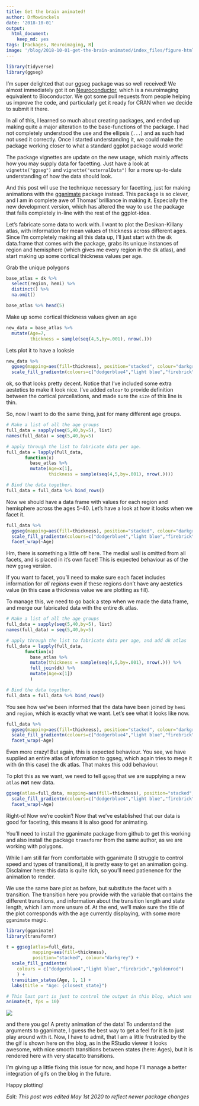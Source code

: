 ```yaml
---
title: Get the brain animated!
author: DrMowinckels
date: '2018-10-01'
output:
  html_document:
    keep_md: yes
tags: [Packages, Neuroimaging, R]
image: '/blog/2018-10-01-get-the-brain-animated/index_files/figure-html/featured-1.gif' 
---
```


```r
library(tidyverse)
library(ggseg)
```

I'm super delighted that our ggseg package was so well received! We almost immediately got it on [Neuroconductor](https://neuroconductor.org/), which is a neuroimaging equivalent to Bioconductor. We got some pull requests from people helping us improve the code, and particularly get it ready for CRAN when we decide to submit it there. 

In all of this, I learned so much about creating packages, and ended up making quite a major alteration to the base-functions of the package. I had not completely understood the use and the ellipsis (`...`) and as such had not used it correctly. Once I started understanding it, we could make the package working closer to what a standard ggplot package would work!

The package vignettes are update on the new usage, which mainly affects how you may supply data for facetting. Just have a look at  `vignette("ggseg")` and `vignette("externalData")` for a more up-to-date understanding of how the data should look. 

And this post will use the technique necessary for facetting, just for making animations with the [gganimate](https://github.com/thomasp85/gganimate) package instead. This package is so clever, and I am in complete awe of Thomas' brilliance in making it. Especially the new development version, which has altered the way to use the package that falls completely in-line with the rest of the ggplot-idea. 

Let's fabricate some data to work with. I want to plot the Desikan-Killany atlas, with information for mean values of thickness across different ages. Since I'm completely making all this data up, I'll just start with the `dk` data.frame that comes with the package, grabs its unique instances of region and hemisphere (which gives me every region in the dk atlas), and start making up some cortical thickness values per age.

Grab the unique polygons
```r
base_atlas = dk %>% 
  select(region, hemi) %>% 
  distinct() %>% 
  na.omit()

base_atlas %>% head(5)
```

Make up some cortical thickness values given an age
```r
new_data = base_atlas %>% 
  mutate(Age=7,
         thickness = sample(seq(4,5,by=.001), nrow(.)))
```

Lets plot it to have a looksie
```r
new_data %>% 
  ggseg(mapping=aes(fill=thickness), position="stacked", colour="darkgrey") +
  scale_fill_gradientn(colours=c("dodgerblue4","light blue","firebrick","goldenrod"))
```

ok, so that looks pretty decent. Notice that I've included some extra aestetics to make it look nice. I've added `colour` to provide definition between the cortical parcellations, and made sure the `size` of this line is thin. 

So, now I want to do the same thing, just for many different age groups.

```r
# Make a list of all the age groups
full_data = sapply(seq(5,40,by=5), list)
names(full_data) = seq(5,40,by=5)

# apply through the list to fabricate data per age.
full_data = lapply(full_data, 
       function(x)  
         base_atlas %>% 
         mutate(Age=x[1],
                thickness = sample(seq(4,5,by=.001), nrow(.))))

# Bind the data together.
full_data = full_data %>% bind_rows()
```

Now we should have a data frame with values for each region and hemisphere across the ages 5-40. 
Let's have a look at how it looks when we facet it.

```r
full_data %>% 
  ggseg(mapping=aes(fill=thickness), position="stacked", colour="darkgrey") +
  scale_fill_gradientn(colours=c("dodgerblue4","light blue","firebrick","goldenrod")) +
  facet_wrap(~Age)
```

Hm, there is something a little off here. The medial wall is omitted from all facets, and is placed in it's own facet! 
This is expected behaviour as of the new `ggseg` version. 

If you want to facet, you'll need to make sure each facet includes information for *all regions*  even if these regions don't have any aestetics value (in this case a thickness value we are plotting as fill). 

To manage this, we need to go back a step when we made the data.frame, and merge our fabricated data with the entire `dk` atlas.


```r
# Make a list of all the age groups
full_data = sapply(seq(5,40,by=5), list)
names(full_data) = seq(5,40,by=5)

# apply through the list to fabricate data per age, and add dk atlas
full_data = lapply(full_data, 
       function(x)  
         base_atlas %>% 
         mutate(thickness = sample(seq(4,5,by=.001), nrow(.))) %>% 
         full_join(dk) %>% 
         mutate(Age=x[1])
         )

# Bind the data together.
full_data = full_data %>% bind_rows()
```

You see how we've been informed that the data have been joined by `hemi` and `region`, which is exactly what we want. Let's see what it looks like now.


```r
full_data %>% 
  ggseg(mapping=aes(fill=thickness), position="stacked", colour="darkgrey") +
  scale_fill_gradientn(colours=c("dodgerblue4","light blue","firebrick","goldenrod")) +
  facet_wrap(~Age)
```

Even more crazy! But again, this is expected behaviour. You see, we have supplied an entire atlas of information to ggseg, which again tries to mege it with (in this case)  the dk atlas. That makes this odd behaviour.

To plot this as we want, we need to tell `ggseg` that we are supplying a new `atlas` **not** new data.

```r
ggseg(atlas=full_data, mapping=aes(fill=thickness), position="stacked", colour="darkgrey") +
  scale_fill_gradientn(colours=c("dodgerblue4","light blue","firebrick","goldenrod")) +
  facet_wrap(~Age)
```

Right-o! Now we're cookin'! Now that we've established that our data is good for faceting, this means it is also good for animating.

You'll need to install the gganimate package from github to get this working and also install the package `transformr` from the same author, as we are working with polygons. 

While I am still far from comfortable with gganimate (I struggle to control speed and types of transitions), it is pretty easy to get an animation going. Disclaimer here: this data is quite rich, so you'll need patienence for the animation to render.

We use the same bare plot as before, but substitute the facet with a transition. The transition here you provide with the variable that contains the different transitions, and information about the transition length and state length, which I am more unsure of. At the end, we'll make sure the title of the plot corresponds with the age currently displaying, with some more `gganimate` magic.

```r
library(gganimate)
library(transformr)

t = ggseg(atlas=full_data, 
          mapping=aes(fill=thickness), 
          position="stacked", colour="darkgrey") +
  scale_fill_gradientn(
    colours = c("dodgerblue4","light blue","firebrick","goldenrod")
    ) +
  transition_states(Age, 1, 1) + 
  labs(title = "Age: {closest_state}")

# This last part is just to control the output in this blog, which was rendering the gif too slow by default
animate(t, fps = 10) 

```

![](index_files/figure-html/featured-1.gif)


 
and there you go! A pretty animation of the data! To understand the arguments to gganimate, I guess the best way to get a feel for it is to just play around with it. Now, I have to admit, that I am a little frustrated by the the gif is shown here on the blog, as in the RStudio viewer it looks awesome, with nice smooth transitions between states (here: Ages), but it is rendered here with very stacatto transitions.

I'm giving up a little fixing this issue for now, and hope I'll manage a better integration of gifs on the blog in the future.
  
Happy plotting!

_Edit: This post was edited May 1st 2020 to reflect newer package changes_
